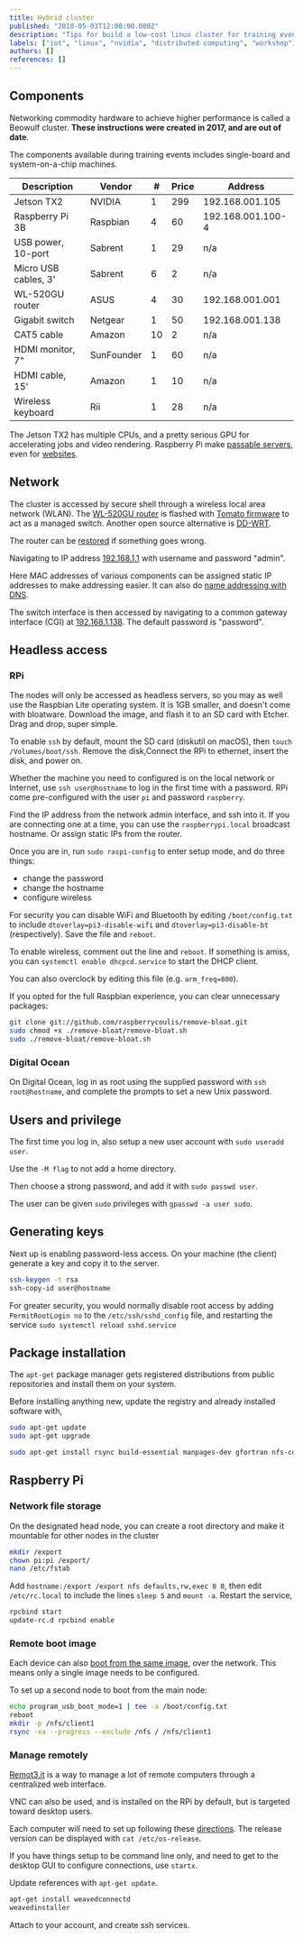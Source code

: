 ```yaml
---
title: Hybrid cluster
published: "2018-05-03T12:00:00.000Z"
description: "Tips for build a low-cost linux cluster for training events"
labels: ["iot", "linux", "nvidia", "distributed computing", "workshop"]
authors: []
references: []
---
```


## Components

Networking commodity hardware to achieve higher performance is called a Beowulf cluster. **These instructions were created in 2017, and are out of date**.

The components available during training events includes single-board and system-on-a-chip machines.

| Description          | Vendor     | #    | Price | Address           |
| -------------------- | ---------- | ---- | ----- | ----------------- |
| Jetson TX2           | NVIDIA     | 1    | 299   | 192.168.001.105   |
| Raspberry Pi 3B      | Raspbian   | 4    | 60    | 192.168.001.100-4 |
| USB power, 10-port   | Sabrent    | 1    | 29    | n/a               |
| Micro USB cables, 3' | Sabrent    | 6    | 2     | n/a               |
| WL-520GU router      | ASUS       | 4    | 30    | 192.168.001.001   |
| Gigabit switch       | Netgear    | 1    | 50    | 192.168.001.138   |
| CAT5 cable           | Amazon     | 10   | 2     | n/a               |
| HDMI monitor, 7"     | SunFounder | 1    | 60    | n/a               |
| HDMI cable, 15'      | Amazon     | 1    | 10    | n/a               |
| Wireless keyboard    | Rii        | 1    | 28    | n/a               |

The Jetson TX2 has multiple CPUs, and a pretty serious GPU for accelerating jobs and video rendering. Raspberry Pi make [passable servers](https://www.copahost.com/blog/is-it-possible-to-run-a-web-server-in-a-raspberry-pi-3-as-a-dedicated-server/), even for [websites](https://www.readwrite.com/2014/06/27/raspberry-pi-web-server-website-hosting/).

## Network

The cluster is accessed by secure shell through a wireless local area network (WLAN). The [WL-520GU router](https://www.asus.com/Networking/WL520gU/HelpDesk_Manual/) is flashed with [Tomato firmware](http://www.wi-fiplanet.com/tutorials/article.php/3810281/How-to-Set-Tomato-Firmware-for-Wireless-Client-Modes.htm) to act as a managed switch. Another open source alternative is [DD-WRT](https://www.dd-wrt.com/wiki/index.php/Asus_TFTP_Flash).

The router can be [restored](https://chrishardie.com/2013/02/asus-router-firmware-windows-mac-linux/) if something goes wrong.

Navigating to IP address [192.168.1.1](https://192.168.1.1/basic-static.asp) with username and password "admin".

Here MAC addresses of various components can be assigned static IP addresses to make addressing easier. It can also do [name addressing with DNS](http://www.rhodesmill.org/brandon/2008/tomato-reverse-dns/).

The switch interface is then accessed by navigating to a common gateway interface (CGI) at [192.168.1.138](https://192.168.1.138/login.cgi). The default password is "password".

## Headless access

### RPi

The nodes will only be accessed as headless servers, so you may as well use the Raspbian Lite operating system. It is 1GB smaller, and doesn't come with bloatware. Download the image, and flash it to an SD card with Etcher. Drag and drop, super simple.

To enable `ssh` by default, mount the SD card (diskutil on macOS), then `touch /Volumes/boot/ssh`. Remove the disk,Connect the RPi to ethernet, insert the disk, and power on.

Whether the machine you need to configured is on the local network or Internet, use `ssh user@hostname` to log in the first time with a password. RPi come pre-configured with the user `pi` and password `raspberry`.

Find the IP address from the network admin interface, and ssh into it. If you are connecting one at a time, you can use the `raspberrypi.local` broadcast hostname. Or assign static IPs from the router.

Once you are in, run `sudo raspi-config` to enter setup mode, and do three things:

* change the password
* change the hostname
* configure wireless

For security you can disable WiFi and Bluetooth by editing `/boot/config.txt` to include `dtoverlay=pi3-disable-wifi` and `dtoverlay=pi3-disable-bt` (respectively). Save the file and `reboot`.

To enable wireless, comment out the line and `reboot`. If something is amiss, you can `systemctl enable dhcpcd.service` to start the DHCP client.

You can also overclock by editing this file (e.g. `arm_freq=800`).

If you opted for the full Raspbian experience, you can clear unnecessary packages:

```bash
git clone git://github.com/raspberrycoulis/remove-bloat.git
sudo chmod +x ./remove-bloat/remove-bloat.sh
sudo ./remove-bloat/remove-bloat.sh
```

### Digital Ocean

On Digital Ocean, log in as root using the supplied password with `ssh root@hostname`, and complete the prompts to set a new Unix password.

## Users and privilege

The first time you log in, also setup a new user account with `sudo useradd user`.

Use the `-M flag` to not add a home directory.

Then choose a strong password, and add it with `sudo passwd user`.

The user can be given `sudo` privileges with `gpasswd -a user sudo`.

## Generating keys

Next up is enabling password-less access. On your machine (the client) generate a key and copy it to the server.

```bash
ssh-keygen -t rsa
ssh-copy-id user@hostname
```

For greater security, you would normally disable root access by adding `PermitRootLogin no` to the `/etc/ssh/sshd_config` file, and restarting the service `sudo systemctl reload sshd.service`

## Package installation

The `apt-get` package manager gets registered distributions from public repositories and install them on your system.

Before installing anything new, update the registry and already installed software with,

```bash
sudo apt-get update
sudo apt-get upgrade
```

```bash
sudo apt-get install rsync build-essential manpages-dev gfortran nfs-common nfs-kernel-server vim openmpi-bin libopenmpi-dev openmpi-doc keychain nmap xinetd tftpd tftp libgdal-dev mono-runtime xsel xclip libxml2-dev libxslt-dev cython
```

## Raspberry Pi

### Network file storage

On the designated head node, you can create a root directory and make it mountable for other nodes in the cluster

```bash
mkdir /export
chown pi:pi /export/
nano /etc/fstab
```

Add `hostname:/export /export nfs defaults,rw,exec 0 0`, then edit `/etc/rc.local` to include the lines `sleep 5` and `mount -a`. Restart the service,

```bash
rpcbind start
update-rc.d rpcbind enable
```

### Remote boot image

Each device can also [boot from the same image](https://www.raspberrypi.org/documentation/hardware/raspberrypi/bootmodes/net_tutorial.md), over the network. This means only a single image needs to be configured.

To set up a second node to boot from the main node:

```bash
echo program_usb_boot_mode=1 | tee -a /boot/config.txt
reboot
mkdir -p /nfs/client1
rsync -xa --progress --exclude /nfs / /nfs/client1
```

### Manage remotely

[Remot3.it](https://www.remot3.it/) is a way to manage a lot of remote computers through a centralized web interface.

VNC can also be used, and is installed on the RPi by default, but is targeted toward desktop users.

Each computer will need to set up following these [directions](https://remot3it.zendesk.com/hc/en-us/articles/115006015367-Installing-the-remot3-it-weavedconnectd-daemon-on-your-Raspberry-Pi).
The release version can be displayed with `cat /etc/os-release`.

If you have things setup to be command line only, and need to get to the desktop GUI to configure connections, use `startx`.

Update references with `apt-get update`.

```bash
apt-get install weavedconnectd
weavedinstaller
```

Attach to your account, and create ssh services.
